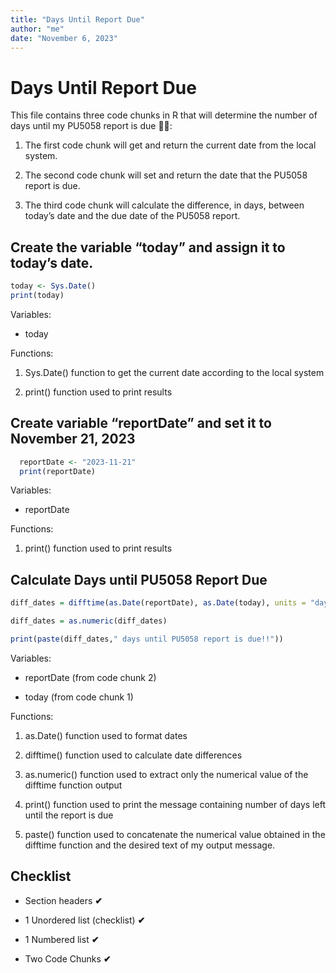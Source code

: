 ```yaml
---
title: "Days Until Report Due"
author: "me"
date: "November 6, 2023"
---
```


# Days Until Report Due

This file contains three code chunks in R that will determine the number of days until my PU5058 report is due 😬👻:

1.  The first code chunk will get and return the current date from the local system.

2.  The second code chunk will set and return the date that the PU5058 report is due.

3.  The third code chunk will calculate the difference, in days, between today's date and the due date of the PU5058 report.

## Create the variable "today" and assign it to today's date.

```r
today <- Sys.Date()
print(today)
```

Variables:

-   today

Functions:

1.  Sys.Date() function to get the current date according to the local system

2.  print() function used to print results

## Create variable "reportDate" and set it to November 21, 2023

```r
  reportDate <- "2023-11-21"
  print(reportDate)
```

Variables:

-   reportDate

Functions:

1.  print() function used to print results

## Calculate Days until PU5058 Report Due

```r
diff_dates = difftime(as.Date(reportDate), as.Date(today), units = "days") 

diff_dates = as.numeric(diff_dates)

print(paste(diff_dates," days until PU5058 report is due!!"))
```

Variables:

-   reportDate (from code chunk 2)

-   today (from code chunk 1)

Functions:

1.  as.Date() function used to format dates

2.  difftime() function used to calculate date differences

3.  as.numeric() function used to extract only the numerical value of the difftime function output

4.  print() function used to print the message containing number of days left until the report is due

5.  paste() function used to concatenate the numerical value obtained in the difftime function and the desired text of my output message.

## Checklist

-   Section headers **✔**

-   1 Unordered list (checklist) **✔**

-   1 Numbered list **✔**

-   Two Code Chunks **✔**
